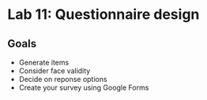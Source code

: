 # Lab 11: Questionnaire design {.unnumbered}

## Goals

- Generate items
- Consider face validity
- Decide on reponse options
- Create your survey using Google Forms
